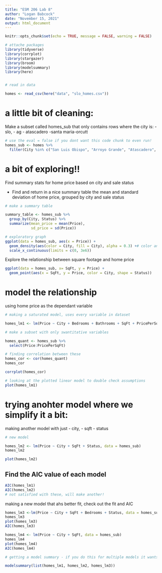 ```yaml
---
title: "ESM 206 Lab 8"
author: "Logan Babcock"
date: "November 15, 2021"
output: html_document
---
```


```r
knitr::opts_chunk$set(echo = TRUE, message = FALSE, warning = FALSE)

# attache packages
library(tidyverse)
library(corrplot)
library(stargazer)
library(broom)
library(modelsummary)
library(here)


# read in data

homes <- read_csv(here("data", "slo_homes.csv"))

```

# a little bit of cleaning:

Make a subset called homes_sub that only contains rows where the city is:
- slo,
- ag
- atascadero
-santa maria-orcutt

```r
# use the eval = false if you dont want this code chunk to even run!
homes_sub <- homes %>% 
  filter(City %in% c("San Luis Obispo", "Arroyo Grande", "Atascadero", "Santa Maria-Orcutt"))

```

# a bit of exploring!!

Find summary stats for home price based on city and sale status

- Find and return in a nice summary table the mean and standard deviation of home price, grouped by city and sale status

```r

# make a summary table

summary_table <- homes_sub %>% 
  group_by(City, Status) %>% 
  summarize(mean_price = mean(Price),
            sd_price = sd(Price))

# exploratory graph
ggplot(data = homes_sub, aes(x = Price)) +
  geom_density(aes(color = City, fill = City), alpha = 0.3) +# color and fill are in aes because they are referring to a variable! if its referring to a constant, should be outside aes
  scale_x_continuous(limits = c(0, 3e6))
```

Explore the relationship between square footage and home price

```r
ggplot(data = homes_sub, x= SqFt, y = Price) +
  geom_point(aes(x = SqFt, y = Price, color = City, shape = Status))
```

# model the relationship
using home price as the dependant variable

```r
# making a saturated model, uses every variable in dataset

homes_lm1 <- lm(Price ~ City + Bedrooms + Bathrooms + SqFt + PricePerSqFt + Status, data = homes_sub)

# make a subset with only swantitative variables

homes_quant <- homes_sub %>% 
  select(Price:PricePerSqFt)

# finding correlation between these
homes_cor <- cor(homes_quant)
homes_cor

corrplot(homes_cor)

# looking at the plotted linear model to double check assumptions
plot(homes_lm1)

```
# trying anohter model where we simplify it a bit:

making another model with just 
- city,
- sqft
- status
```r
# new model

homes_lm2 <- lm(Price ~ City + SqFt + Status, data = homes_sub)
homes_lm2

plot(homes_lm2)
```

## Find the AIC value of each model
```r
AIC(homes_lm1)
AIC(homes_lm2)
# not satisfied with these, will make another!
```

making a new model that ahs better fit, check out the fit and AIC

```r
homes_lm3 <-lm(Price ~ City + SqFt + Bedrooms + Status, data = homes_sub)
homes_lm3
plot(homes_lm3)
AIC(homes_lm3)

homes_lm4 <- lm(Price ~ City + SqFt, data = homes_sub)
homes_lm4
plot(homes_lm4)
AIC(homes_lm4)

# getting a model summary - if you do this for multiple models it wants the models as a list

modelsummary(list(homes_lm1, homes_lm2, homes_lm3))
```

